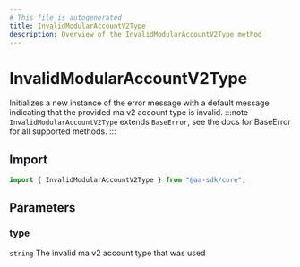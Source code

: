 ```yaml
---
# This file is autogenerated
title: InvalidModularAccountV2Type
description: Overview of the InvalidModularAccountV2Type method
---
```


# InvalidModularAccountV2Type

Initializes a new instance of the error message with a default message indicating that the provided ma v2 account type is invalid.
:::note
`InvalidModularAccountV2Type` extends `BaseError`, see the docs for BaseError for all supported methods.
:::

## Import

```ts
import { InvalidModularAccountV2Type } from "@aa-sdk/core";
```

## Parameters

### type

`string`
The invalid ma v2 account type that was used
